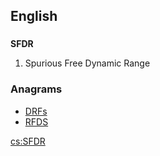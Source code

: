 ==English==

==={{initialism}}===

'''SFDR'''
# Spurious Free Dynamic Range

===Anagrams===
* [[DRFs#English|DRFs]]
* [[RFDS#English|RFDS]]

[[cs:SFDR]]